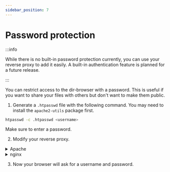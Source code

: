 ---
sidebar_position: 7
---
# Password protection

:::info

While there is no built-in password protection currently, you can use your reverse proxy to add it easily. 
A built-in authentication feature is planned for a future release.

:::

You can restrict access to the dir-browser with a password. This is useful if you want to share your files with others but don't want to make them public.

1. Generate a `.htpasswd` file with the following command. You may need to install the `apache2-utils` package first.
```bash
htpasswd -c .htpasswd <username>
```
Make sure to enter a password.

2. Modify your reverse proxy.

<details>
<summary>Apache</summary>

```apache
<VirtualHost *:443>
  // green-next-line
  AuthType Basic
  // green-next-line
  AuthName "Authentication required"
  // green-next-line
  AuthUserFile /path/to/.htpasswd
  // green-next-line
  Require valid-user
</VirtualHost>
```

</details>

<details>
<summary>nginx</summary>

```nginx
  location / {
    // green-next-line
    auth_basic "Authentication required";
    // green-next-line
    auth_basic_user_file /path/to/.htpasswd;
  }
```

</details>

3. Now your browser will ask for a username and password.